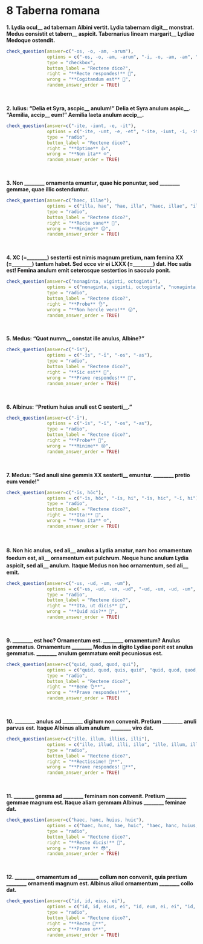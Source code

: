 # 8 Taberna romana

**1. Lydia ocul\_\_ ad tabernam Albini vertit. Lydia tabernam digit\_\_ monstrat. Medus consistit et tabern\_\_ aspicit. Tabernarius lineam margarit\_\_ Lydiae Medoque ostendit.**

```r
check_question(answer=c("-os, -o, -am, -arum"),
               options = c("-os, -o, -am, -arum", "-i, -o, -am, -am", "-is, -us, -um, -am", "-i, -um, -is, -arum"),
               type = "checkbox",
               button_label = "Rectene dico?",
               right = "**Recte respondes!** 🥳",
               wrong = "**Cogitandum est** 🤔",
               random_answer_order = TRUE)
```

</br>

**2. lulius: "Delia et Syra, ascpic\_\_ anulum!" Delia et Syra anulum aspic\_\_. "Aemilia, accip\_\_ eum!" Aemilia laeta anulum accip\_\_.**

```r
check_question(answer=c("-ite, -iunt, -e, -it"),
               options = c("-ite, -unt, -e, -et", "-ite, -iunt, -i, -it", "-ite, -iunt, -e, -it", "-ete, -iunt, -e, -it"),
               type = "radio",
               button_label = "Rectene dico?",
               right = "**Optime** 👍",
               wrong = "**Non ita** ☹️",
               random_answer_order = TRUE)
```

</br>

**3. Non ________ ornamenta emuntur, quae hic ponuntur, sed ________ gemmae, quae illic ostenduntur.**

```r
check_question(answer=c("haec, illae"),
               options = c("illa, hae", "hae, illa", "haec, illae", "illae, haec"),
               type = "radio",
               button_label = "Rectene dico?",
               right = "**Recte sane** 🙂",
               wrong = "**Minime** 😔",
               random_answer_order = TRUE)
```

</br>

**4. XC (=________) sestertii est nimis magnum pretium, nam femina XX (=________) tantum habet. Sed ecce vir ei LXXX (=________) dat. Hoc satis est! Femina anulum emit ceterosque sestertios in sacculo ponit.**

```r
check_question(answer=c("nonaginta, viginti, octoginta"),
               options = c("nonaginta, viginti, octoginta", "nonaginta, octoginta, viginti", "octoginta, viginti, nonaginta", "nonaginta, octoginta, viginti"),
               type = "radio",
               button_label = "Rectene dico?",
               right = "**Probe** 👌",
               wrong = "**Non hercle vero!** 😕",
               random_answer_order = TRUE)
```

</br>

**5. Medus: "Quot numm\_\_ constat ille anulus, Albine?"**

```r
check_question(answer=c("-īs"),
               options = c("-īs", "-ī", "-os", "-as"),
               type = "radio",
               button_label = "Rectene dico?",
               right = "**Sic est** 👏",
               wrong = "**Prave respondes!** 🤨",
               random_answer_order = TRUE)
```

</br>

**6. Albinus: "Pretium huius anuli est C sesterti\_\_."**

```r
check_question(answer=c("-ī"),
               options = c("-īs", "-ī", "-os", "-as"),
               type = "radio",
               button_label = "Rectene dico?",
               right = "**Probe** 🤩",
               wrong = "**Minime** 😔",
               random_answer_order = TRUE)
```

</br>

**7. Medus: "Sed anuli sine gemmis XX sesterti\_\_ emuntur. ________ pretio eum vende!"**

```r
check_question(answer=c("-īs, hōc"),
               options = c("-īs, hōc", "-īs, hi", "-īs, hic", "-ī, hi"),
               type = "radio",
               button_label = "Rectene dico?",
               right = "**Ita!** 🙂",
               wrong = "**Non ita** ☹️",
               random_answer_order = TRUE)
```

</br>

**8. Non hic anulus, sed ali＿ anulus a Lydia amatur, nam hoc ornamentum foedum est, ali＿ ornamentum est pulchrum. Neque hunc anulum Lydia aspicit, sed ali＿ anulum. Itaque Medus non hoc ornamentum, sed ali＿ emit.**

```r
check_question(answer=c("-us, -ud, -um, -um"),
               options = c("-us, -ud, -um, -ud", "-ud, -um, -ud, -um", "-us, -ud, -ud, -um", "-us, -ud, -um, -um"),
               type = "radio",
               button_label = "Rectene dico?",
               right = "**Ita, ut dicis** 👏",
               wrong = "**Quid ais?** 🤨",
               random_answer_order = TRUE)
```

</br>

**9. ________ est hoc? Ornamentum est. ________ ornamentum? Anulus gemmatus. Ornamentum ________ Medus in digito Lydiae ponit est anulus gemmatus. ________ anulum gemmatum emit pecuniosus est.**

```r
check_question(answer=c("quid, quod, quod, qui"),
               options = c("quid, quod, quis, quid", "quid, quod, quod, qui", "quid, qui, quod, quod", "quis, quod, quod, quid"),
               type = "radio",
               button_label = "Rectene dico?",
               right = "**Bene 👌**",
               wrong = "**Prave respondes!**",
               random_answer_order = TRUE)
```

</br>

**10. ________ anulus ad ________ digitum non convenit. Pretium ________ anuli parvus est. Itaque Albinus alium anulum ________ viro dat.**

```r
check_question(answer=c("ille, illum, illius, illi"),
               options = c("ille, illud, illi, illo", "ille, illum, illius, illi", "ille, illum, illius, illo", "ille, illud, illi, illi"),
               type = "radio",
               button_label = "Rectene dico?",
               right = "**Rectissime! 🤗**",
               wrong = "**Prave respondes! 🤭**",
               random_answer_order = TRUE)
```

</br>

**11. ________ gemma ad ________ feminam non convenit. Pretium ________ gemmae magnum est. Itaque aliam gemmam Albinus ________ feminae dat.**

```r
check_question(answer=c("haec, hanc, huius, huic"),
               options = c("haec, hunc, hae, huic", "haec, hanc, huius, hae", "haec, hanc, hae, hae", "haec, hanc, huius, huic"),
               type = "radio",
               button_label = "Rectene dico?",
               right = "**Recte dicis!** 💎",
               wrong = "**Prave ** 😳",
               random_answer_order = TRUE)
```

</br>

**12. ________ ornamentum ad ________ collum non convenit, quia pretium ________ ornamenti magnum est. Albinus aliud ornamentum ________ collo dat.**

```r
check_question(answer=c("id, id, eius, ei"),
               options = c("id, id, eius, ei", "id, eum, ei, ei", "id, eum, ei, eo", "eum, id, eius, eo"),
               type = "radio",
               button_label = "Rectene dico?",
               right = "**Recte 🌟**",
               wrong = "**Prave ☹️**",
               random_answer_order = TRUE)
```

</br>
